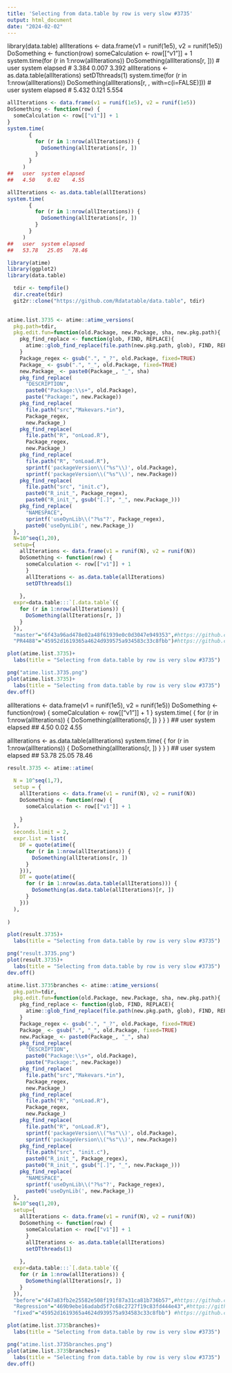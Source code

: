 ```yaml
---
title: 'Selecting from data.table by row is very slow #3735'
output: html_document
date: "2024-02-02"
---
```



library(data.table)
allIterations <- data.frame(v1 = runif(1e5), v2 = runif(1e5))
DoSomething <- function(row) someCalculation <- row[["v1"]] + 1
system.time(for (r in 1:nrow(allIterations)) DoSomething(allIterations[r, ]))
#   user  system elapsed 
#  3.384   0.007   3.392
allIterations <- as.data.table(allIterations)
setDTthreads(1)
system.time(for (r in 1:nrow(allIterations)) DoSomething(allIterations[r, , with=c(i=FALSE)]))
#   user  system elapsed 
#  5.432   0.121   5.554 



```r
allIterations <- data.frame(v1 = runif(1e5), v2 = runif(1e5))
DoSomething <- function(row) {
  someCalculation <- row[["v1"]] + 1
}
system.time(
       {
         for (r in 1:nrow(allIterations)) {
           DoSomething(allIterations[r, ])
         }
       }
     )
##   user  system elapsed 
##   4.50    0.02    4.55 

allIterations <- as.data.table(allIterations)
system.time(
       {
         for (r in 1:nrow(allIterations)) {
           DoSomething(allIterations[r, ])
         }
       }
     )
##   user  system elapsed 
##   53.78   25.05   78.46 
```



```r


library(atime)
library(ggplot2)
library(data.table)

```

```r
  tdir <- tempfile()
  dir.create(tdir)
  git2r::clone("https://github.com/Rdatatable/data.table", tdir)
  
```


```r

atime.list.3735 <- atime::atime_versions(
  pkg.path=tdir,
  pkg.edit.fun=function(old.Package, new.Package, sha, new.pkg.path){
    pkg_find_replace <- function(glob, FIND, REPLACE){
      atime::glob_find_replace(file.path(new.pkg.path, glob), FIND, REPLACE)
    }
    Package_regex <- gsub(".", "_?", old.Package, fixed=TRUE)
    Package_ <- gsub(".", "_", old.Package, fixed=TRUE)
    new.Package_ <- paste0(Package_, "_", sha)
    pkg_find_replace(
      "DESCRIPTION", 
      paste0("Package:\\s+", old.Package),
      paste("Package:", new.Package))
    pkg_find_replace(
      file.path("src","Makevars.*in"),
      Package_regex,
      new.Package_)
    pkg_find_replace(
      file.path("R", "onLoad.R"),
      Package_regex,
      new.Package_)
    pkg_find_replace(
      file.path("R", "onLoad.R"),
      sprintf('packageVersion\\("%s"\\)', old.Package),
      sprintf('packageVersion\\("%s"\\)', new.Package))
    pkg_find_replace(
      file.path("src", "init.c"),
      paste0("R_init_", Package_regex),
      paste0("R_init_", gsub("[.]", "_", new.Package_)))
    pkg_find_replace(
      "NAMESPACE",
      sprintf('useDynLib\\("?%s"?', Package_regex),
      paste0('useDynLib(', new.Package_))
  },
  N=10^seq(1,20),
  setup={ 
    allIterations <- data.frame(v1 = runif(N), v2 = runif(N))
    DoSomething <- function(row) {
      someCalculation <- row[["v1"]] + 1
      }
      allIterations <- as.data.table(allIterations)
      setDTthreads(1)
      
    },
  expr=data.table:::`[.data.table`({
    for (r in 1:nrow(allIterations)) {
      DoSomething(allIterations[r, ])
    }
  }),
  "master"="6f43a96ad478e02a48f61939e0c0d3047e949353",#https://github.com/Rdatatable/data.table/tree/6f43a96ad478e02a48f61939e0c0d3047e949353
  "PR4488"="45952d1619365a4624d939575a934583c33c8fbb")#https://github.com/Rdatatable/data.table/pull/4488/commits/c33e98bb0a2f919bc1b428a5b7985f45f9d88a77 
```


```r
plot(atime.list.3735)+
  labs(title = "Selecting from data.table by row is very slow #3735")

png("atime.list.3735.png")
plot(atime.list.3735)+
  labs(title = "Selecting from data.table by row is very slow #3735")
dev.off()

```
allIterations <- data.frame(v1 = runif(1e5), v2 = runif(1e5))
DoSomething <- function(row) {
  someCalculation <- row[["v1"]] + 1
}
system.time(
       {
         for (r in 1:nrow(allIterations)) {
           DoSomething(allIterations[r, ])
         }
       }
     )
##   user  system elapsed 
##   4.50    0.02    4.55 

allIterations <- as.data.table(allIterations)
system.time(
       {
         for (r in 1:nrow(allIterations)) {
           DoSomething(allIterations[r, ])
         }
       }
     )
##   user  system elapsed 
##   53.78   25.05   78.46 

```r
result.3735 <- atime::atime(
  
  N = 10^seq(1,7),
  setup = {
    allIterations <- data.frame(v1 = runif(N), v2 = runif(N))
    DoSomething <- function(row) {
      someCalculation <- row[["v1"]] + 1
      
    }
  },
  seconds.limit = 2,
  expr.list = list(
    DF = quote(atime({
      for (r in 1:nrow(allIterations)) {
        DoSomething(allIterations[r, ])
      }
    })),
    DT = quote(atime({
      for (r in 1:nrow(as.data.table(allIterations))) {
        DoSomething(as.data.table(allIterations)[r, ])
      }
    }))
  ),
  
)
```

```r
plot(result.3735)+
  labs(title = "Selecting from data.table by row is very slow #3735")

png("result.3735.png")
plot(result.3735)+
  labs(title = "Selecting from data.table by row is very slow #3735")
dev.off()
```
```r

atime.list.3735branches <- atime::atime_versions(
  pkg.path=tdir,
  pkg.edit.fun=function(old.Package, new.Package, sha, new.pkg.path){
    pkg_find_replace <- function(glob, FIND, REPLACE){
      atime::glob_find_replace(file.path(new.pkg.path, glob), FIND, REPLACE)
    }
    Package_regex <- gsub(".", "_?", old.Package, fixed=TRUE)
    Package_ <- gsub(".", "_", old.Package, fixed=TRUE)
    new.Package_ <- paste0(Package_, "_", sha)
    pkg_find_replace(
      "DESCRIPTION", 
      paste0("Package:\\s+", old.Package),
      paste("Package:", new.Package))
    pkg_find_replace(
      file.path("src","Makevars.*in"),
      Package_regex,
      new.Package_)
    pkg_find_replace(
      file.path("R", "onLoad.R"),
      Package_regex,
      new.Package_)
    pkg_find_replace(
      file.path("R", "onLoad.R"),
      sprintf('packageVersion\\("%s"\\)', old.Package),
      sprintf('packageVersion\\("%s"\\)', new.Package))
    pkg_find_replace(
      file.path("src", "init.c"),
      paste0("R_init_", Package_regex),
      paste0("R_init_", gsub("[.]", "_", new.Package_)))
    pkg_find_replace(
      "NAMESPACE",
      sprintf('useDynLib\\("?%s"?', Package_regex),
      paste0('useDynLib(', new.Package_))
  },
  N=10^seq(1,20),
  setup={ 
    allIterations <- data.frame(v1 = runif(N), v2 = runif(N))
    DoSomething <- function(row) {
      someCalculation <- row[["v1"]] + 1
      }
      allIterations <- as.data.table(allIterations)
      setDTthreads(1)
      
    },
  expr=data.table:::`[.data.table`({
    for (r in 1:nrow(allIterations)) {
      DoSomething(allIterations[r, ])
    }
  }),
  "before"="d47a83fb2e25582e508f191f87a31ca81b736b57",#https://github.com/Rdatatable/data.table/commit/d47a83fb2e25582e508f191f87a31ca81b736b57
  "Regression"="469b9ebe16adabd5f7c68c2727f19c83fd444e43",#https://github.com/Rdatatable/data.table/pull/4488/commits/469b9ebe16adabd5f7c68c2727f19c83fd444e43
  "fixed"="45952d1619365a4624d939575a934583c33c8fbb") #https://github.com/Rdatatable/data.table/pull/4488/commits/45952d1619365a4624d939575a934583c33c8fbb
```



```r
plot(atime.list.3735branches)+
  labs(title = "Selecting from data.table by row is very slow #3735")

png("atime.list.3735branches.png")
plot(atime.list.3735branches)+
  labs(title = "Selecting from data.table by row is very slow #3735")
dev.off()
```

















